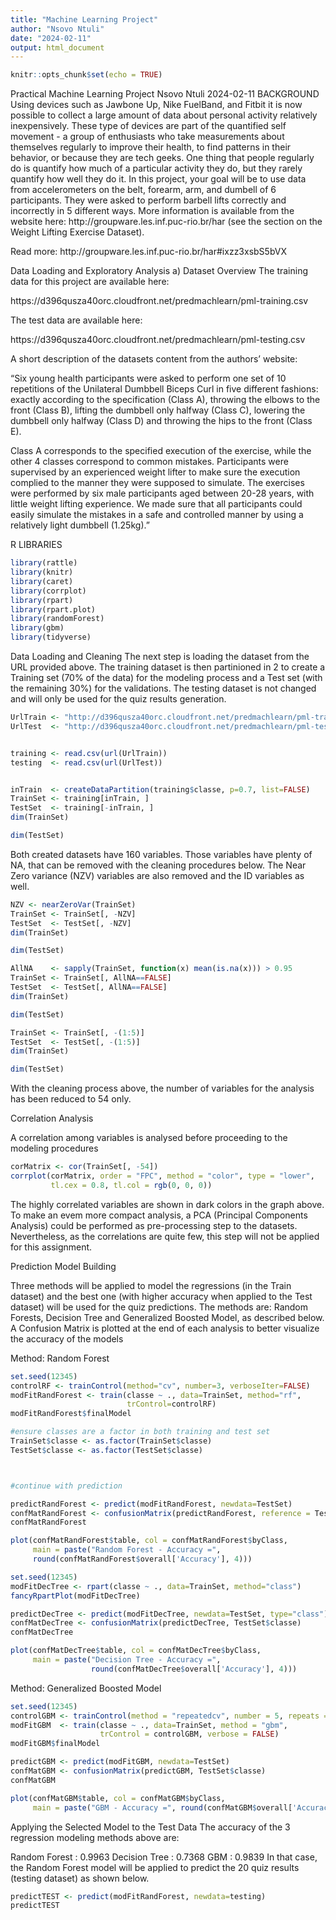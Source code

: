 ---
title: "Machine Learning Project"
author: "Nsovo Ntuli"
date: "2024-02-11"
output: html_document
---

```{r setup, include=FALSE}
knitr::opts_chunk$set(echo = TRUE)
```

Practical Machine Learning Project
Nsovo Ntuli
2024-02-11
BACKGROUND Using devices such as Jawbone Up, Nike FuelBand, and Fitbit it is now possible to collect a large amount of data about personal activity relatively inexpensively. These type of devices are part of the quantified self movement - a group of enthusiasts who take measurements about themselves regularly to improve their health, to find patterns in their behavior, or because they are tech geeks. One thing that people regularly do is quantify how much of a particular activity they do, but they rarely quantify how well they do it. In this project, your goal will be to use data from accelerometers on the belt, forearm, arm, and dumbell of 6 participants. They were asked to perform barbell lifts correctly and incorrectly in 5 different ways. More information is available from the website here: http://groupware.les.inf.puc-rio.br/har (see the section on the Weight Lifting Exercise Dataset).

Read more: http://groupware.les.inf.puc-rio.br/har#ixzz3xsbS5bVX

Data Loading and Exploratory Analysis a) Dataset Overview The training data for this project are available here:

https://d396qusza40orc.cloudfront.net/predmachlearn/pml-training.csv

The test data are available here:

https://d396qusza40orc.cloudfront.net/predmachlearn/pml-testing.csv

A short description of the datasets content from the authors’ website:

“Six young health participants were asked to perform one set of 10 repetitions of the Unilateral Dumbbell Biceps Curl in five different fashions: exactly according to the specification (Class A), throwing the elbows to the front (Class B), lifting the dumbbell only halfway (Class C), lowering the dumbbell only halfway (Class D) and throwing the hips to the front (Class E).

Class A corresponds to the specified execution of the exercise, while the other 4 classes correspond to common mistakes. Participants were supervised by an experienced weight lifter to make sure the execution complied to the manner they were supposed to simulate. The exercises were performed by six male participants aged between 20-28 years, with little weight lifting experience. We made sure that all participants could easily simulate the mistakes in a safe and controlled manner by using a relatively light dumbbell (1.25kg).”

R LIBRARIES

```{r}
library(rattle)
library(knitr)
library(caret)
library(corrplot)
library(rpart)
library(rpart.plot)
library(randomForest)
library(gbm)
library(tidyverse)
```


Data Loading and Cleaning The next step is loading the dataset from the URL provided above. The training dataset is then partinioned in 2 to create a Training set (70% of the data) for the modeling process and a Test set (with the remaining 30%) for the validations. The testing dataset is not changed and will only be used for the quiz results generation.



```{r}
UrlTrain <- "http://d396qusza40orc.cloudfront.net/predmachlearn/pml-training.csv"
UrlTest  <- "http://d396qusza40orc.cloudfront.net/predmachlearn/pml-testing.csv"


training <- read.csv(url(UrlTrain))
testing  <- read.csv(url(UrlTest))


inTrain  <- createDataPartition(training$classe, p=0.7, list=FALSE)
TrainSet <- training[inTrain, ]
TestSet  <- training[-inTrain, ]
dim(TrainSet)
```
```{r}
dim(TestSet)
```
Both created datasets have 160 variables. Those variables have plenty of NA, that can be removed with the cleaning procedures below. The Near Zero variance (NZV) variables are also removed and the ID variables as well.

```{r}
NZV <- nearZeroVar(TrainSet)
TrainSet <- TrainSet[, -NZV]
TestSet  <- TestSet[, -NZV]
dim(TrainSet)
```

```{r}
dim(TestSet)
```

```{r}
AllNA    <- sapply(TrainSet, function(x) mean(is.na(x))) > 0.95
TrainSet <- TrainSet[, AllNA==FALSE]
TestSet  <- TestSet[, AllNA==FALSE]
dim(TrainSet)
```
```{r}

dim(TestSet)
```

```{r}
TrainSet <- TrainSet[, -(1:5)]
TestSet  <- TestSet[, -(1:5)]
dim(TrainSet)
```


```{r}
dim(TestSet)
```

With the cleaning process above, the number of variables for the analysis has been reduced to 54 only.

Correlation Analysis

A correlation among variables is analysed before proceeding to the modeling procedures


```{r echo=TRUE}
corMatrix <- cor(TrainSet[, -54])
corrplot(corMatrix, order = "FPC", method = "color", type = "lower", 
         tl.cex = 0.8, tl.col = rgb(0, 0, 0))
```


The highly correlated variables are shown in dark colors in the graph above. To make an evem more compact analysis, a PCA (Principal Components Analysis) could be performed as pre-processing step to the datasets. Nevertheless, as the correlations are quite few, this step will not be applied for this assignment.

Prediction Model Building

Three methods will be applied to model the regressions (in the Train dataset) and the best one (with higher accuracy when applied to the Test dataset) will be used for the quiz predictions. The methods are: Random Forests, Decision Tree and Generalized Boosted Model, as described below. A Confusion Matrix is plotted at the end of each analysis to better visualize the accuracy of the models

Method: Random Forest

```{r echo=TRUE}
set.seed(12345)
controlRF <- trainControl(method="cv", number=3, verboseIter=FALSE)
modFitRandForest <- train(classe ~ ., data=TrainSet, method="rf",
                          trControl=controlRF)
modFitRandForest$finalModel
```


```{r echo=TRUE}
#ensure classes are a factor in both training and test set
TrainSet$classe <- as.factor(TrainSet$classe)
TestSet$classe <- as.factor(TestSet$classe)



#continue with prediction

predictRandForest <- predict(modFitRandForest, newdata=TestSet)
confMatRandForest <- confusionMatrix(predictRandForest, reference = TestSet$classe)
confMatRandForest
```

```{r echo=TRUE}
plot(confMatRandForest$table, col = confMatRandForest$byClass, 
     main = paste("Random Forest - Accuracy =",
     round(confMatRandForest$overall['Accuracy'], 4)))
```

```{r echo=TRUE}
set.seed(12345)
modFitDecTree <- rpart(classe ~ ., data=TrainSet, method="class")
fancyRpartPlot(modFitDecTree)
```

```{r echo=TRUE}
predictDecTree <- predict(modFitDecTree, newdata=TestSet, type="class")
confMatDecTree <- confusionMatrix(predictDecTree, TestSet$classe)
confMatDecTree
```


```{r echo=TRUE}
plot(confMatDecTree$table, col = confMatDecTree$byClass, 
     main = paste("Decision Tree - Accuracy =",
                  round(confMatDecTree$overall['Accuracy'], 4)))
```


Method: Generalized Boosted Model

```{r echo=TRUE}
set.seed(12345)
controlGBM <- trainControl(method = "repeatedcv", number = 5, repeats = 1)
modFitGBM  <- train(classe ~ ., data=TrainSet, method = "gbm",
                    trControl = controlGBM, verbose = FALSE)
modFitGBM$finalModel
```

```{r echo=TRUE}
predictGBM <- predict(modFitGBM, newdata=TestSet)
confMatGBM <- confusionMatrix(predictGBM, TestSet$classe)
confMatGBM
```

```{r echo=TRUE}
plot(confMatGBM$table, col = confMatGBM$byClass, 
     main = paste("GBM - Accuracy =", round(confMatGBM$overall['Accuracy'], 4)))
```

Applying the Selected Model to the Test Data The accuracy of the 3 regression modeling methods above are:

Random Forest : 0.9963 Decision Tree : 0.7368 GBM : 0.9839 In that case, the Random Forest model will be applied to predict the 20 quiz results (testing dataset) as shown below.

```{r}
predictTEST <- predict(modFitRandForest, newdata=testing)
predictTEST
```


























































